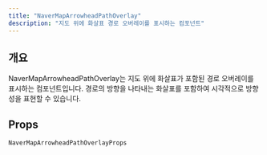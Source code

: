 ```yaml
---
title: "NaverMapArrowheadPathOverlay"
description: "지도 위에 화살표 경로 오버레이를 표시하는 컴포넌트"
---
```


## 개요

NaverMapArrowheadPathOverlay는 지도 위에 화살표가 포함된 경로 오버레이를 표시하는 컴포넌트입니다.
경로의 방향을 나타내는 화살표를 포함하여 시각적으로 방향성을 표현할 수 있습니다.

## Props

`NaverMapArrowheadPathOverlayProps`

<AutoTypeTable path="../src/component/NaverMapArrowheadPathOverlay.tsx" name="NaverMapArrowheadPathOverlayProps" />
